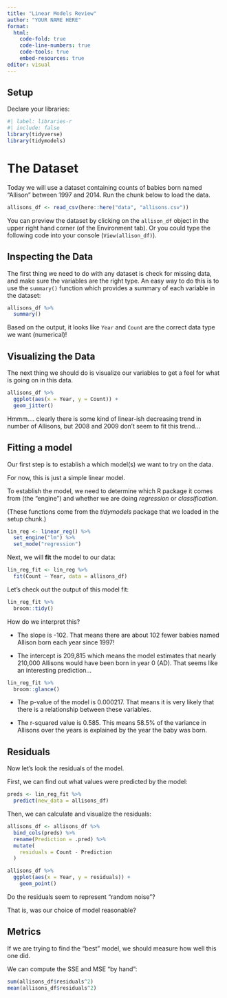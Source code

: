 ```yaml
---
title: "Linear Models Review"
author: "YOUR NAME HERE"
format: 
  html:
    code-fold: true
    code-line-numbers: true
    code-tools: true
    embed-resources: true
editor: visual
---
```


## Setup

Declare your libraries:

```r
#| label: libraries-r
#| include: false
library(tidyverse)
library(tidymodels)
```

# The Dataset

Today we will use a dataset containing counts of babies born named "Allison" between 1997 and 2014. Run the chunk below to load the data.

```r
allisons_df <- read_csv(here::here("data", "allisons.csv"))
```

You can preview the dataset by clicking on the `allison_df` object in the upper right hand corner (of the Environment tab). Or you could type the following code into your console (`View(allison_df)`).

## Inspecting the Data

The first thing we need to do with any dataset is check for missing data, and make sure the variables are the right type. An easy way to do this is to use the `summary()` function which provides a summary of each variable in the dataset:

```r
allisons_df %>% 
  summary()
```

Based on the output, it looks like `Year` and `Count` are the correct data type we want (numerical)!

## Visualizing the Data

The next thing we should do is visualize our variables to get a feel for what is going on in this data.

```r
allisons_df %>%
  ggplot(aes(x = Year, y = Count)) +
  geom_jitter()
```

Hmmm.... clearly there is some kind of linear-ish decreasing trend in number of Allisons, but 2008 and 2009 don't seem to fit this trend...

## Fitting a model

Our first step is to establish a which model(s) we want to try on the data.

For now, this is just a simple linear model.

To establish the model, we need to determine which R package it comes from (the "engine") and whether we are doing *regression* or *classification*.

(These functions come from the *tidymodels* package that we loaded in the setup chunk.)

```r
lin_reg <- linear_reg() %>%
  set_engine("lm") %>%
  set_mode("regression")
```

Next, we will **fit** the model to our data:

```r
lin_reg_fit <- lin_reg %>%
  fit(Count ~ Year, data = allisons_df)
```

Let's check out the output of this model fit:

```r
lin_reg_fit %>% 
  broom::tidy()
```

How do we interpret this?

-   The slope is -102. That means there are about 102 fewer babies named Allison born each year since 1997!

-   The intercept is 209,815 which means the model estimates that nearly 210,000 Allisons would have been born in year 0 (AD). That seems like an interesting prediction...

```r
lin_reg_fit %>% 
  broom::glance()
```

-   The p-value of the model is 0.000217. That means it is very likely that there is a relationship between these variables.

-   The r-squared value is 0.585. This means 58.5% of the variance in Allisons over the years is explained by the year the baby was born.

## Residuals

Now let's look the residuals of the model.

First, we can find out what values were predicted by the model:

```r
preds <- lin_reg_fit %>% 
  predict(new_data = allisons_df)
```

Then, we can calculate and visualize the residuals:

```r
allisons_df <- allisons_df %>%
  bind_cols(preds) %>% 
  rename(Prediction = .pred) %>% 
  mutate(
    residuals = Count - Prediction
  )

allisons_df %>%
  ggplot(aes(x = Year, y = residuals)) +
    geom_point()
```

Do the residuals seem to represent "random noise"?

That is, was our choice of model reasonable?

## Metrics

If we are trying to find the "best" model, we should measure how well this one did.

We can compute the SSE and MSE "by hand":

```r
sum(allisons_df$residuals^2)
mean(allisons_df$residuals^2)
```
